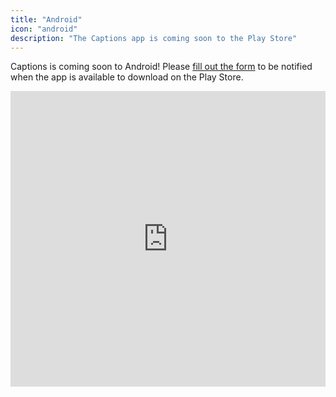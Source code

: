 ```yaml
---
title: "Android"
icon: "android"
description: "The Captions app is coming soon to the Play Store"
---
```


Captions is coming soon to Android! Please [fill out the form](https://forms.gle/3pZnRHdvsM3AFpzY8) to be notified when the app is available to download on the Play Store.
<iframe src="https://docs.google.com/forms/d/e/1FAIpQLSeyqy4WhfAYvQzGGE3SExofy_B_Ng1c2knUx1DQH1NIUbjaPA/viewform?embedded=true" width="100%" height="473" frameborder="0" marginheight="0" marginwidth="0">Loading…</iframe>
    